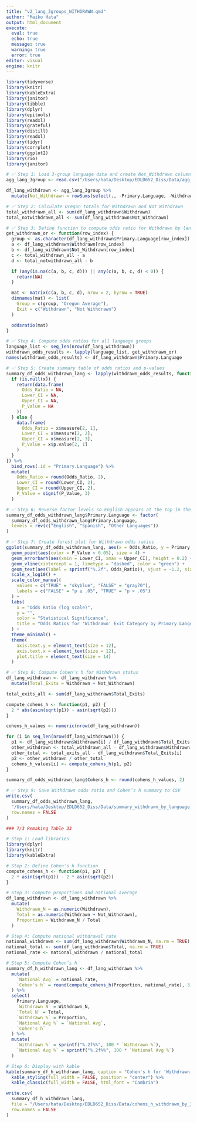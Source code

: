 ```yaml
---
title: "v2_lang_3groups_WITHDRAWN.qmd"
author: "Maiko Hata"
output: html_document
execute: 
  eval: true 
  echo: true
  message: true 
  warning: true
  error: true
editor: visual
engine: knitr
---
```


```r
library(tidyverse)
library(knitr)
library(kableExtra)
library(janitor)
library(tibble)
library(dplyr)
library(epitools)
library(readxl)
library(grateful)
library(distill)
library(readxl)
library(tidyr)
library(corrplot)
library(ggplot2)
library(rio)
library(janitor)
```

```r
# ✅ Step 1: Load 3-group language data and create Not_Withdrawn column
agg_lang_3group <- read.csv("/Users/hata/Desktop/EDLD652_Diss/Data/agg_by_lang_3group.csv")

df_lang_withdrawn <- agg_lang_3group %>%
  mutate(Not_Withdrawn = rowSums(select(., -Primary.Language, -Withdrawn)))

```

```r
# ✅ Step 2: Calculate Oregon totals for Withdrawn and Not Withdrawn
total_withdrawn_all <- sum(df_lang_withdrawn$Withdrawn)
total_notwithdrawn_all <- sum(df_lang_withdrawn$Not_Withdrawn)

```

```r
# ✅ Step 3: Define function to compute odds ratio for Withdrawn by language group
get_withdrawn_or <- function(row_index) {
  group <- as.character(df_lang_withdrawn$Primary.Language[row_index])
  a <- df_lang_withdrawn$Withdrawn[row_index]
  b <- df_lang_withdrawn$Not_Withdrawn[row_index]
  c <- total_withdrawn_all - a
  d <- total_notwithdrawn_all - b

  if (any(is.na(c(a, b, c, d))) || any(c(a, b, c, d) < 0)) {
    return(NA)
  }

  mat <- matrix(c(a, b, c, d), nrow = 2, byrow = TRUE)
  dimnames(mat) <- list(
    Group = c(group, "Oregon Average"),
    Exit = c("Withdrawn", "Not Withdrawn")
  )

  oddsratio(mat)
}

```

```r
# ✅ Step 4: Compute odds ratios for all language groups
language_list <- seq_len(nrow(df_lang_withdrawn))
withdrawn_odds_results <- lapply(language_list, get_withdrawn_or)
names(withdrawn_odds_results) <- df_lang_withdrawn$Primary.Language

```

```r
# ✅ Step 5: Create summary table of odds ratios and p-values
summary_df_odds_withdrawn_lang <- lapply(withdrawn_odds_results, function(x) {
  if (is.null(x)) {
    return(data.frame(
      Odds_Ratio = NA,
      Lower_CI = NA,
      Upper_CI = NA,
      P_Value = NA
    ))
  } else {
    data.frame(
      Odds_Ratio = x$measure[2, 1],
      Lower_CI = x$measure[2, 2],
      Upper_CI = x$measure[2, 3],
      P_Value = x$p.value[2, 1]
    )
  }
}) %>%
  bind_rows(.id = "Primary.Language") %>%
  mutate(
    Odds_Ratio = round(Odds_Ratio, 2),
    Lower_CI = round(Lower_CI, 2),
    Upper_CI = round(Upper_CI, 2),
    P_Value = signif(P_Value, 3)
  )

```

```r
# ✅ Step 6: Reverse factor levels so English appears at the top in the plot
summary_df_odds_withdrawn_lang$Primary.Language <- factor(
  summary_df_odds_withdrawn_lang$Primary.Language,
  levels = rev(c("English", "Spanish", "Other Languages"))
)
```

```r
# ✅ Step 7: Create forest plot for Withdrawn odds ratios
ggplot(summary_df_odds_withdrawn_lang, aes(x = Odds_Ratio, y = Primary.Language)) +
  geom_point(aes(color = P_Value < 0.05), size = 4) +
  geom_errorbarh(aes(xmin = Lower_CI, xmax = Upper_CI), height = 0.2) +
  geom_vline(xintercept = 1, linetype = "dashed", color = "green") +
  geom_text(aes(label = sprintf("%.2f", Odds_Ratio)), vjust = -1.2, size = 3.5) +
  scale_x_log10() +
  scale_color_manual(
    values = c("TRUE" = "skyblue", "FALSE" = "gray70"),
    labels = c("FALSE" = "p ≥ .05", "TRUE" = "p < .05")
  ) +
  labs(
    x = "Odds Ratio (log scale)",
    y = "",
    color = "Statistical Significance",
    title = "Odds Ratios for 'Withdrawn' Exit Category by Primary Language (Oregon)"
  ) +
  theme_minimal() +
  theme(
    axis.text.y = element_text(size = 12),
    axis.text.x = element_text(size = 12),
    plot.title = element_text(size = 14)
  )

```

```r
# ✅ Step 8: Compute Cohen's h for Withdrawn status
df_lang_withdrawn <- df_lang_withdrawn %>%
  mutate(Total_Exits = Withdrawn + Not_Withdrawn)

total_exits_all <- sum(df_lang_withdrawn$Total_Exits)

compute_cohens_h <- function(p1, p2) {
  2 * abs(asin(sqrt(p1)) - asin(sqrt(p2)))
}

cohens_h_values <- numeric(nrow(df_lang_withdrawn))

for (i in seq_len(nrow(df_lang_withdrawn))) {
  p1 <- df_lang_withdrawn$Withdrawn[i] / df_lang_withdrawn$Total_Exits[i]
  other_withdrawn <- total_withdrawn_all - df_lang_withdrawn$Withdrawn[i]
  other_total <- total_exits_all - df_lang_withdrawn$Total_Exits[i]
  p2 <- other_withdrawn / other_total
  cohens_h_values[i] <- compute_cohens_h(p1, p2)
}

summary_df_odds_withdrawn_lang$Cohens_h <- round(cohens_h_values, 2)

```

```r
# ✅ Step 9: Save Withdrawn odds ratio and Cohen’s h summary to CSV
write.csv(
  summary_df_odds_withdrawn_lang,
  "/Users/hata/Desktop/EDLD652_Diss/Data/summary_withdrawn_by_language.csv",
  row.names = FALSE
)
```

```r
### 7/3 Remaking Table 33 


```

```r
# Step 1: Load libraries
library(dplyr)
library(knitr)
library(kableExtra)

# Step 2: Define Cohen's h function
compute_cohens_h <- function(p1, p2) {
  2 * asin(sqrt(p1)) - 2 * asin(sqrt(p2))
}

# Step 3: Compute proportions and national average
df_lang_withdrawn <- df_lang_withdrawn %>%
  mutate(
    Withdrawn_N = as.numeric(Withdrawn),
    Total = as.numeric(Withdrawn + Not_Withdrawn),
    Proportion = Withdrawn_N / Total
  )

# Step 4: Compute national withdrawal rate
national_withdrawn <- sum(df_lang_withdrawn$Withdrawn_N, na.rm = TRUE)
national_total <- sum(df_lang_withdrawn$Total, na.rm = TRUE)
national_rate <- national_withdrawn / national_total

# Step 5: Compute Cohen’s h
summary_df_h_withdrawn_lang <- df_lang_withdrawn %>%
  mutate(
    `National Avg` = national_rate,
    `Cohen's h` = round(compute_cohens_h(Proportion, national_rate), 3)
  ) %>%
  select(
    Primary.Language,
    `Withdrawn N` = Withdrawn_N,
    `Total N` = Total,
    `Withdrawn %` = Proportion,
    `National Avg %` = `National Avg`,
    `Cohen's h`
  ) %>%
  mutate(
    `Withdrawn %` = sprintf("%.2f%%", 100 * `Withdrawn %`),
    `National Avg %` = sprintf("%.2f%%", 100 * `National Avg %`)
  )

# Step 6: Display with kable
kable(summary_df_h_withdrawn_lang, caption = "Cohen's h for 'Withdrawn' Exit Rates by Primary Language (Oregon)") %>%
  kable_styling(full_width = FALSE, position = "center") %>%
  kable_classic(full_width = FALSE, html_font = "Cambria")

```

```r
write.csv(
  summary_df_h_withdrawn_lang,
  file = "/Users/hata/Desktop/EDLD652_Diss/Data/cohens_h_withdrawn_by_3language_OR.csv",
  row.names = FALSE
)

```
